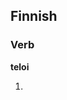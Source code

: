 ==Finnish==

===Verb===
'''teloi'''

# {{fi-form of|teloa|type=verb|pr=third-person|pl=singular|mood=indicative|tense=past}}